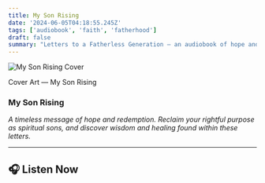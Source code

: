 ```yaml
---
title: My Son Rising
date: '2024-06-05T04:18:55.245Z'
tags: ['audiobook', 'faith', 'fatherhood']
draft: false
summary: "Letters to a Fatherless Generation — an audiobook of hope and redemption."
---
```


<div className="flex flex-col items-center space-y-4 text-center">
  <img 
    src="/static/images/msr_full.png" 
    alt="My Son Rising Cover" 
    className="max-w-full rounded-lg shadow-lg"
  />
  <p className="text-sm text-gray-600">Cover Art — My Son Rising</p>
</div>

### My Son Rising

*A timeless message of hope and redemption. Reclaim your rightful purpose as spiritual sons, and discover wisdom and healing found within these letters.*

---

## 🎧 Listen Now

<AudioPlayer />
